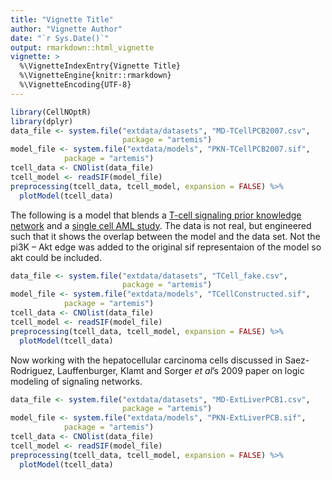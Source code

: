 ```yaml
---
title: "Vignette Title"
author: "Vignette Author"
date: "`r Sys.Date()`"
output: rmarkdown::html_vignette
vignette: >
  %\VignetteIndexEntry{Vignette Title}
  %\VignetteEngine{knitr::rmarkdown}
  %\VignetteEncoding{UTF-8}
---
```


```r
library(CellNOptR)
library(dplyr)
data_file <- system.file("extdata/datasets", "MD-TCellPCB2007.csv",
                         package = "artemis")
model_file <- system.file("extdata/models", "PKN-TCellPCB2007.sif", 
            package = "artemis")
tcell_data <- CNOlist(data_file)
tcell_model <- readSIF(model_file)
preprocessing(tcell_data, tcell_model, expansion = FALSE) %>%
  plotModel(tcell_data)
```

The following is a model that blends a [T-cell signaling prior knowledge network](http://www.ebi.ac.uk/~cokelaer/cellnopt/data/) and a [single cell AML study](http://www.cytobank.org/nolanlab/reports/Levine2015.html).  The data is not real, but engineered such that it shows the overlap between the model and the data set.  Not the pi3K -- Akt edge was added to the original sif representaion of the model so akt could be included.

```r
data_file <- system.file("extdata/datasets", "TCell_fake.csv",
                         package = "artemis")
model_file <- system.file("extdata/models", "TCellConstructed.sif", 
            package = "artemis")
tcell_data <- CNOlist(data_file)
tcell_model <- readSIF(model_file)
preprocessing(tcell_data, tcell_model, expansion = FALSE) %>%
  plotModel(tcell_data)
```

Now working with the hepatocellular carcinoma cells discussed in Saez-Rodriguez, Lauffenburger, Klamt and Sorger *et al*'s 2009 paper on logic modeling of signaling networks.

```r
data_file <- system.file("extdata/datasets", "MD-ExtLiverPCB1.csv",
                         package = "artemis")
model_file <- system.file("extdata/models", "PKN-ExtLiverPCB.sif", 
            package = "artemis")
tcell_data <- CNOlist(data_file)
tcell_model <- readSIF(model_file)
preprocessing(tcell_data, tcell_model, expansion = FALSE) %>%
  plotModel(tcell_data)
```